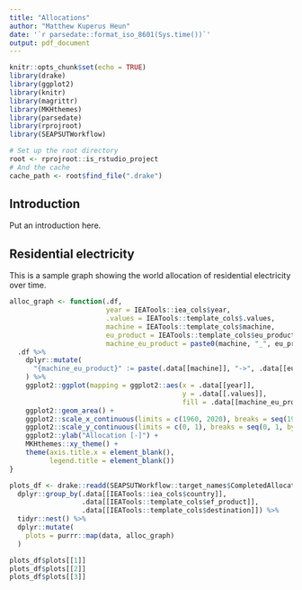 ```yaml
---
title: "Allocations"
author: "Matthew Kuperus Heun"
date: '`r parsedate::format_iso_8601(Sys.time())`'
output: pdf_document
---
```


```r
knitr::opts_chunk$set(echo = TRUE)
library(drake)
library(ggplot2)
library(knitr)
library(magrittr)
library(MKHthemes)
library(parsedate)
library(rprojroot)
library(SEAPSUTWorkflow)

# Set up the root directory
root <- rprojroot::is_rstudio_project
# And the cache
cache_path <- root$find_file(".drake")
```

## Introduction

Put an introduction here.


## Residential electricity

This is a sample graph showing the world allocation of residential electricity over time.

<!-- ```{r, echo = FALSE} -->
<!-- residential_elect <- function(.df) { -->
<!--   .df %>% -->
<!--     ggplot2::ggplot(mapping = ggplot2::aes(x = .data[[IEATools::iea_cols$year]], -->
<!--                                            y = .data[[IEATools::template_cols$.values]], -->
<!--                                            fill = .data[[IEATools::template_cols$machine]])) + -->
<!--     ggplot2::geom_area() + -->

<!--     ggplot2::facet_grid(rows = ggplot2::vars(.data[[IEATools::iea_cols$country]]), -->
<!--                         cols = ggplot2::vars(.data[[IEATools::template_cols$destination]])) + -->

<!--     theme(axis.title.x = element_blank(), -->
<!--           legend.title = element_blank()) -->
<!-- } -->

<!-- drake::readd(SEAPSUTWorkflow::target_names$CompletedAllocationTables, path = cache_path, character_only = TRUE) %>% -->
<!--   dplyr::group_by(.data[[IEATools::iea_cols$country]]) %>%  -->


<!--     dplyr::filter(.data[[IEATools::template_cols$ef_product]] == "Electricity", -->
<!--                   .data[[IEATools::template_cols$destination]] == "Residential") %>% -->

<!--   residential_elect() +  -->

<!--   MKHthemes::xy_theme() -->

<!-- ``` -->


```r
alloc_graph <- function(.df, 
                        year = IEATools::iea_cols$year,
                        .values = IEATools::template_cols$.values, 
                        machine = IEATools::template_cols$machine, 
                        eu_product = IEATools::template_cols$eu_product, 
                        machine_eu_product = paste0(machine, "_", eu_product)) {
  .df %>%
    dplyr::mutate(
      "{machine_eu_product}" := paste(.data[[machine]], "->", .data[[eu_product]])
    ) %>% 
    ggplot2::ggplot(mapping = ggplot2::aes(x = .data[[year]],
                                           y = .data[[.values]],
                                           fill = .data[[machine_eu_product]])) +
    ggplot2::geom_area() +
    ggplot2::scale_x_continuous(limits = c(1960, 2020), breaks = seq(1960, 2020, by = 10)) +
    ggplot2::scale_y_continuous(limits = c(0, 1), breaks = seq(0, 1, by = 0.2)) +
    ggplot2::ylab("Allocation [-]") +
    MKHthemes::xy_theme() +
    theme(axis.title.x = element_blank(),
          legend.title = element_blank())
}

plots_df <- drake::readd(SEAPSUTWorkflow::target_names$CompletedAllocationTables, path = cache_path, character_only = TRUE) %>%
  dplyr::group_by(.data[[IEATools::iea_cols$country]], 
                  .data[[IEATools::template_cols$ef_product]], 
                  .data[[IEATools::template_cols$destination]]) %>% 
  tidyr::nest() %>% 
  dplyr::mutate(
    plots = purrr::map(data, alloc_graph)
  )
```


```r
plots_df$plots[[1]]
plots_df$plots[[2]]
plots_df$plots[[3]]
```

